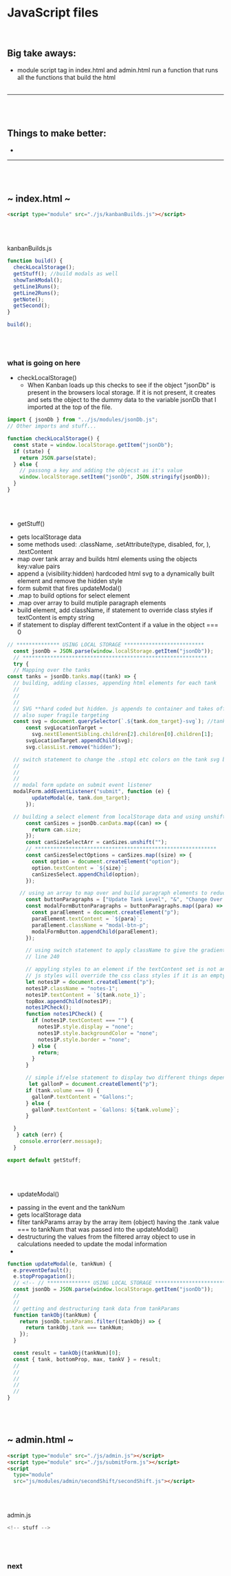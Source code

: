 # JavaScript files

</br>

## Big take aways:

- module script tag in index.html and admin.html run a function that runs all the functions that build the html
  </br>
  </br>

---

</br>
</br>

## Things to make better:

- </br>

---

</br>
</br>

## ~ index.html ~

```html
<script type="module" src="./js/kanbanBuilds.js"></script>
```

</br>
</br>

kanbanBuilds.js

```js
function build() {
  checkLocalStorage();
  getStuff(); //build modals as well
  showTankModal();
  getLine1Runs();
  getLine2Runs();
  getNote();
  getSecond();
}

build();
```

</br>
</br>

### what is going on here

- checkLocalStorage()
  - When Kanban loads up this checks to see if the object "jsonDb" is present in the browsers local storage. If it is not present, it creates and sets the object to the dummy data to the variable jsonDb that I imported at the top of the file.

```js
import { jsonDb } from "../js/modules/jsonDb.js";
// Other imports and stuff...

function checkLocalStorage() {
  const state = window.localStorage.getItem("jsonDb");
  if (state) {
    return JSON.parse(state);
  } else {
    // passong a key and adding the objecst as it's value
    window.localStorage.setItem("jsonDb", JSON.stringify(jsonDb));
  }
}
```

</br>
</br>

- getStuff()

 <!-- notable things in the file -->

- gets localStorage data
- some methods used: .className, .setAttribute(type, disabled, for, ), .textContent
- map over tank array and builds html elements using the objects key:value pairs
- append a (visibility:hidden) hardcoded html svg to a dynamically built element and remove the hidden style
- form submit that fires updateModal()
- .map to build options for select element
- .map over array to build mutiple paragraph elements
- build element, add className, if statement to override class styles if textContent is empty string
- if statement to display different textContent if a value in the object === 0

```js
// ************** USING LOCAL STORAGE **************************
  const jsonDb = JSON.parse(window.localStorage.getItem("jsonDb"));
  // ************************************************************
  try {
  // Mapping over the tanks
const tanks = jsonDb.tanks.map((tank) => {
  // building, adding classes, appending html elements for each tank
  //
  //
  //
  // SVG **hard coded but hidden. js appends to container and takes off hidden class**
  // also super fragile targeting
  const svg = document.querySelector(`.${tank.dom_target}-svg`); //tank-#-svg
      const svgLocationTarget =
        svg.nextElementSibling.children[2].children[0].children[1];
      svgLocationTarget.appendChild(svg);
      svg.classList.remove("hidden");

  // switch statement to change the .stop1 etc colors on the tank svg based on flavor
  //
  //
  //
  // modal form update on submit event listener
  modalForm.addEventListener("submit", function (e) {
        updateModal(e, tank.dom_target);
      });

  // building a select element from localStorage data and using unshift to add an empty array for the first option
      const canSizes = jsonDb.canData.map((can) => {
        return can.size;
      });
      const canSizeSelectArr = canSizes.unshift("");
      // ***********************************************************
      const canSizesSelectOptions = canSizes.map((size) => {
        const option = document.createElement("option");
        option.textContent = `${size}`;
        canSizesSelect.appendChild(option);
      });

    // using an array to map over and build paragraph elements to reduce the amount of repitition
      const buttonParagraphs = ["Update Tank Level", "&", "Change Over Time"];
      const modalFormButtonParagraphs = buttonParagraphs.map((para) => {
        const paraElement = document.createElement("p");
        paraElement.textContent = `${para}`;
        paraElement.className = "modal-btn-p";
        modalFormButton.appendChild(paraElement);
      });

      // using switch statement to apply className to give the gradient to match the flavor of the tank
      // line 240

      // appyling styles to an element if the textContent set is not an empty stringify
      // js styles will override the css class styles if it is an empty string
      let notes1P = document.createElement("p");
      notes1P.className = "notes-1";
      notes1P.textContent = `${tank.note_1}`;
      topBox.appendChild(notes1P);
      notes1PCheck();
      function notes1PCheck() {
        if (notes1P.textContent === "") {
          notes1P.style.display = "none";
          notes1P.style.backgroundColor = "none";
          notes1P.style.border = "none";
        } else {
          return;
        }
      }

      // simple if/else statement to display two different things depending on the value in the tank object from local storage
       let gallonP = document.createElement("p");
      if (tank.volume === 0) {
        gallonP.textContent = "Gallons:";
      } else {
        gallonP.textContent = `Gallons: ${tank.volume}`;
      }

  }
   } catch (err) {
    console.error(err.message);
  }

export default getStuff;
```

</br>
</br>

- updateModal()
<!-- notable things in the file -->
- passing in the event and the tankNum
- gets localStorage data
- filter tankParams array by the array item (object) having the .tank value === to tankNum that was passed into the updateModal()
- destructuring the values from the filtered array object to use in calculations needed to update the modal information
-

```js
function updateModal(e, tankNum) {
  e.preventDefault();
  e.stopPropagation();
  // <!-- // ************** USING LOCAL STORAGE ************************** -->
  const jsonDb = JSON.parse(window.localStorage.getItem("jsonDb"));
  //
  //
  // getting and destructuring tank data from tankParams
  function tankObj(tankNum) {
    return jsonDb.tankParams.filter((tankObj) => {
      return tankObj.tank === tankNum;
    });
  }

  const result = tankObj(tankNum)[0];
  const { tank, bottomProp, max, tankV } = result;
  //
  //
  //
  //
  //
}
```

</br>
</br>

## ~ admin.html ~

```html
<script type="module" src="./js/admin.js"></script>
<script type="module" src="./js/submitForm.js"></script>
<script
  type="module"
  src="js/modules/admin/secondShift/secondShift.js"></script>
```

</br>
</br>

admin.js

```js
<!-- stuff -->
```

</br>
</br>

### next

</br>
</br>
